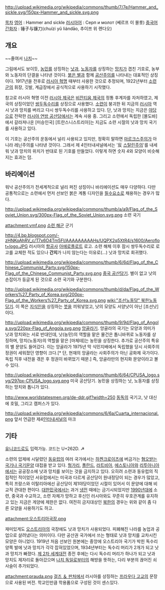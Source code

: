 http://upload.wikimedia.org/wikipedia/commons/thumb/7/7e/Hammer_and_sickle.svg/150px-Hammer_and_sickle.svg.png


[[목차]]
[[영어]] : Hammer and sickle
[[러시아어]] : Серп и молот (쎄르프 이 몰롯)
[[중국어]] [[간화자]] : 锤子与镰刀(chuízi yǔ liándāo, 추이쯔 위 롄다오)

== 개요 ==
{{{+5 ☭}}}
~~줄여서 [[나치]]~~

그림에서도 보이듯, [[농민]]를 상징하는 [[낫]]과, [[노동자]]를 상징하는 [[망치]]가 겹친 기호로, 농부와 노동자의 단결을 나타낸 것이다. [[붉은 별]]과 함께 [[공산주의]]를 나타내는 대표적인 상징이다. 1917년을 전후로 [[러시아 혁명]] 때부터 사용한 것으로 추정되며, 1922년부터 [[소련군]]의 휘장, 깃발, 계급장에서 공식적으로 사용하기 시작했다.

참고로 러시아 혁명 이전 [[러시아 제국]]은 [[비잔티움 제국]]의 정통 후계자를 자처하였고, 제국의 상징이었던 [[쌍두독수리]]를 상징으로 사용했다. [[소련]]이 붕괴한 뒤 지금의 [[러시아]] 역시 낫과 망치를 버리고 다시 쌍두독수리를 사용하고 있다. 단, 낫과 망치는 지금은 [[야당]]으로 전락한 [[러시아 연방 공산당]]에서는 계속 사용 중. 그리고 소련에서 독립한 [몰도바]에서 갈라져나온 [미승인국] [트란스니스트리아]는 지금도 소련 시절의 낫과 망치 국기를 사용하고 있다.

이 기호는 공산주의 운동에서 널리 사용되고 있지만, 정확히 말하면 [[마르크스주의]]가 아니라 레닌주의를 나타낸 것이다. 그래서 제 4인터내셔널에서는 '反 [[스탈린주의]]'를 내세워 낫과 망치의 위치가 반대로 된 기호를 만들었다. 이렇게 하면 숫자 4와 모양이 비슷해지는 효과는 덤.

== 바리에이션 == 
워낙 공산주의가 전세계적으로 널리 퍼진 상징이니 바리에이션도 매우 다양하다. 다만 공통적으로는 소련에서 먼저 선보인 붉은 계통 디자인을 [[필수요소]]로 채용하는 경우가 많다.

http://upload.wikimedia.org/wikipedia/commons/thumb/a/a9/Flag_of_the_Soviet_Union.svg/300px-Flag_of_the_Soviet_Union.svg.png
소련 국기

attachment:vmf.png
[[소련 해군]] 군기

http://4.bp.blogspot.com/-zHNKoAhRV_c/T7x6O4Tm5FI/AAAAAAAAAHs/UQPX2q5XtR4/s1600/Aeroflot+logo.JPG
러시아의 [[항공사]] [[아에로플로트]] 로고. 소련 해체 이후 잠시 쌍두독수리로 로고를 교체한 적도 있으나 '''간지'''가 나지 않는다는 이유로(...) 낫과 망치로 회귀했다.

http://upload.wikimedia.org/wikipedia/commons/thumb/6/6d/Flag_of_the_Chinese_Communist_Party.svg/150px-Flag_of_the_Chinese_Communist_Party.svg.png
[[중국 공산당]]기. 별이 없고 낫의 손잡이가 둥글게 된 것으로 소련 국기와 구분한다.

http://upload.wikimedia.org/wikipedia/commons/thumb/d/da/Flag_of_the_Workers%27_Party_of_Korea.svg/200px-Flag_of_the_Workers%27_Party_of_Korea.svg.png
[[wiki:"조선노동당" 북한노동당]]기. 이 쪽은 [[지식인]]을 상징하는 [[붓]]을 끼워넣었고, 낫의 모양도 서양낫이 아닌 [조선낫]이다.

http://upload.wikimedia.org/wikipedia/commons/thumb/9/9d/Flag_of_Angola.svg/220px-Flag_of_Angola.svg.png
[[앙골라]]기. 앙골라의 국기는 모양과 의미가 낫과 망치와는 서로 반대인데, 낫(농민)의 역할을 맡은 물건은 톱니바퀴로 노동자를 상징하며, 망치(노동자)의 역할을 맡은 [마체테]는 농민을 상징한다. 추가로 공산주의 특유의 별 문양도 들어갔다. 이는 앙골라가 1975년 막 식민지배에서 독립했을 당시 사회주의 정권이 세워졌던 영향이 크다.[* 단, 현재의 앙골라는 사회주의가 아닌 공화제 국가이다. 독립 직후 내전을 겪은 후 정권이 바뀌었기 때문.] 즉, 앙골라만의 현지화 문양이라고 볼 수 있다.

http://upload.wikimedia.org/wikipedia/commons/thumb/6/64/CPUSA_logo.svg/297px-CPUSA_logo.svg.png
미국 공산당기. 농민을 상징하는 낫, 노동자를 상징하는 망치와 톱니가 있다.

http://www.worldstatesmen.org/de-ddr.gif?width=250
[[동독]]의 국기고, 낫 대신에 호밀, 그리고 캠퍼스가 있다.

http://upload.wikimedia.org/wikipedia/commons/6/6a/Cuarta_internacional.png
앞서 언급한 제4[[인터내셔널]]의 마크
== 기타 ==
[[유니코드]]로도 입력가능. 코드는 U+262D. ☭

소련의 압제에 시달렸던 [[동유럽]]의 여러 국가에서는 [[하켄크로이츠]]에 버금가는 [[혐오받는 국기나 국기문양]] 대접을 받고 있다. [[헝가리]], [[폴란드]], [[라트비아]], [[에스토니아]]와 [[리투아니아]]에서는 공공장소에 낫과 망치를 보이는 것을 금지하고 있다. 오히려 소련과 동유럽의 직접적인 적이었던 서유럽에서는 미국과 다르게 공산당이 원내정당이 되는 경우가 많았고, 특히 프랑스와 이탈리아에선 공산당이 제1야당이었던 시절이 있어서 이 문양에 대해 비교적 관대한 편이다. [[대한민국]]에서는 과거 [[냉전]] 때에는 금기시되었지만 [[1990년대]]에 소련, 중국과 수교하고, 소련 자체가 망하고 후신인 러시아와도 꾸준히 우호관계를 유지하고 있는 지금은 게양에 제한은 없다. 여전히 금지대상인 [[북한]]의 경우는 위와 같이 좀 다른 모양을 사용하기도 하고.

attachment:오스트리아국장.png

재미있게도 [[오스트리아]]의 국장에도 낫과 망치가 사용되었다. 피폐해진 나라를 농업과 공업으로 살려냈다는 의미이다. 다만 공산권 국가에서 쓰는 형태로 낫과 망치를 교차시킨 모양은 아니었다. 1919년 처음 선보인 원본에는 중앙에 오스트리아 국기가 박힌 독수리 양쪽 발에 낫과 망치가 각각 잡혀있었으며, 1934년부터는 독수리 머리가 2개가 되고 낫과 망치가 빠졌다. [[제 2차 세계대전]] 종전 후에는 다시 독수리 머리가 하나가 되고 낫과 망치도 제자리로 돌아갔으며 [[나치 독일]]로부터의 해방을 뜻하는, 다리 부분의 끊어진 쇠사슬이 추가되었다.

attachment:prauda.png
[[걸즈 ＆ 판처]]에서 러시아를 상징하는 [[프라우다 고교]]의 문장으로 사용된 버전. 학교인만큼 학용품으로 구성된 것이 센스있다.
